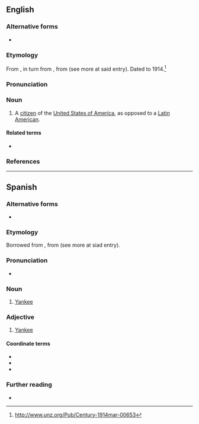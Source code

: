 ==English==

===Alternative forms===
* {{alter|en|Yanqui}}

===Etymology===
From {{bor|en|es|-}}, in turn from {{der|en|en|Yankee}}, from {{der|en|nl|-}} (see more at said entry). Dated to 1914.<ref>http://www.unz.org/Pub/Century-1914mar-00653</ref>

===Pronunciation===
{{rfp|en}}

===Noun===
{{en-noun}}

# {{lb|en|sometimes|derogatory}} A [[citizen]] of the [[United States of America]], as opposed to a [[Latin America]]n.

====Related terms====
* {{l|en|Yankee}}

===References===
<references />

----

==Spanish==

===Alternative forms===
* {{alter|es|yankee|yanki}}

===Etymology===
Borrowed from {{bor|es|en|Yankee}}, from {{der|en|nl|-}} (see more at siad entry).

===Pronunciation===
* {{es-IPA}}

===Noun===
{{es-noun|mf}}

# [[Yankee]] {{gloss|native or inhabitant of the U.S.}}

===Adjective===
{{es-adj}}

# [[Yankee]]

====Coordinate terms====
* {{l|es|estadounidense}}
* {{l|es|gringo}}
* {{l|es|norteamericano}}

===Further reading===
* {{R:DRAE 2001}}